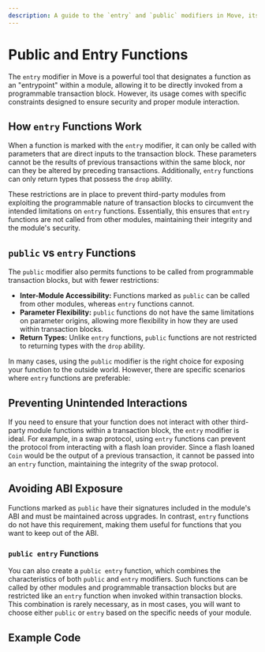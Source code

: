 ```yaml
---
description: A guide to the `entry` and `public` modifiers in Move, its uses and comparison.
---
```


# Public and Entry Functions

The `entry` modifier in Move is a powerful tool that designates a function as an "entrypoint" within a module,
allowing it to be directly invoked from a programmable transaction block.
However, its usage comes with specific constraints designed to ensure security and proper module interaction.

## How `entry` Functions Work

When a function is marked with the `entry` modifier,
it can only be called with parameters that are direct inputs to the transaction block.
These parameters cannot be the results of previous transactions within the same block,
nor can they be altered by preceding transactions.
Additionally, `entry` functions can only return types that possess the `drop` ability.

These restrictions are in place to prevent third-party modules
from exploiting the programmable nature of transaction blocks 
to circumvent the intended limitations on `entry` functions.
Essentially, this ensures that `entry` functions are not called from other modules,
maintaining their integrity and the module's security.

## `public` vs `entry` Functions

The `public` modifier also permits functions to be called from programmable transaction blocks,
but with fewer restrictions:

- **Inter-Module Accessibility:** Functions marked as `public` can be called from other modules, whereas `entry` functions cannot.
- **Parameter Flexibility:** `public` functions do not have the same limitations on parameter origins, allowing more flexibility in how they are used within transaction blocks.
- **Return Types:** Unlike `entry` functions, `public` functions are not restricted to returning types with the `drop` ability.

In many cases, using the `public` modifier is the right choice for exposing your function to the outside world. However, there are specific scenarios where `entry` functions are preferable:

## Preventing Unintended Interactions

If you need to ensure that your function does not interact with other third-party module functions within a transaction block,
the `entry` modifier is ideal.
For example, in a swap protocol, using `entry` functions can prevent the protocol from interacting with a flash loan provider. Since a flash loaned `Coin` would be the output of a previous transaction, it cannot be passed into an `entry` function, maintaining the integrity of the swap protocol.

## Avoiding ABI Exposure

Functions marked as `public` have their signatures included in the module's ABI and must be maintained across upgrades.
In contrast, `entry` functions do not have this requirement,
making them useful for functions that you want to keep out of the ABI.

### `public entry` Functions

You can also create a `public entry` function,
which combines the characteristics of both `public` and `entry` modifiers.
Such functions can be called by other modules and programmable transaction blocks
but are restricted like an `entry` function when invoked within transaction blocks.
This combination is rarely necessary,
as in most cases, you will want to choose either `public` or `entry` based on the specific needs of your module.


## Example Code

```move file=<rootDir>/docs/examples/move/move-overview/entry.move
```

<Quiz questions={questions} />